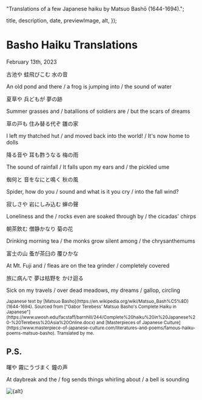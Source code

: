 
  "Translations of a few Japanese haiku by Matsuo Bashō (1644-1694).";

  title,
  description,
  date,
  previewImage,
  alt,
});

# Basho Haiku Translations

<time dateTime={date} className="muted italic">
  February 13th, 2023
</time>

古池や 蛙飛びこむ 水の音

An old pond and there /
a frog is jumping into /
the sound of water

夏草や 兵どもが 夢の跡

Summer grasses and /
batallions of soldiers are /
but the scars of dreams

草の戸も 住み替る代ぞ 雛の家

I left my thatched hut /
and moved back into the world! /
It's now home to dolls

降る音や 耳も酢うなる 梅の雨

The sound of rainfall /
It falls upon my ears and /
the pickled ume

蜘何と 音をなにと鳴く 秋の風

Spider, how do you /
sound and what is it you cry /
into the fall wind?

寂しさや 岩にしみ込む 蝉の聲

Loneliness and the /
rocks even are soaked through by /
the cicadas' chirps

朝茶飲む 僧静かなり 菊の花

Drinking morning tea /
the monks grow silent among /
the chrysanthemums

富士の山 蚤が茶臼の 覆ひかな

At Mt. Fuji and /
fleas are on the tea grinder /
completely covered

旅に病んで 夢は枯野を かけ迴る

Sick on my travels /
over dead meadows, my dreams /
gallop, circling

<small>
  Japanese text by [Matsuo
  Basho](https://en.wikipedia.org/wiki/Matsuo_Bash%C5%8D) (1644-1694). Sourced
  from ["Gabor Terebess' Matsuo Basho's Complete Haiku in
  Japanese"](https://www.uwosh.edu/facstaff/barnhill/244/Complete%20haiku%20in%20Japanese%20-%20Terebess%20Asia%20Online.docx)
  and [Masterpieces of Japanese
  Culture](https://www.masterpiece-of-japanese-culture.com/literatures-and-poems/famous-haiku-poems-matsuo-basho).
  Translated by me.
</small>

## P.S.

曙や 霧にうづまく 鐘の声

At daybreak and the /
fog sends things whirling about /
a bell is sounding

<Image
  src={previewImage}
  className="mx-auto"
  alt={alt}
  width={500}
  height={500}
/>
